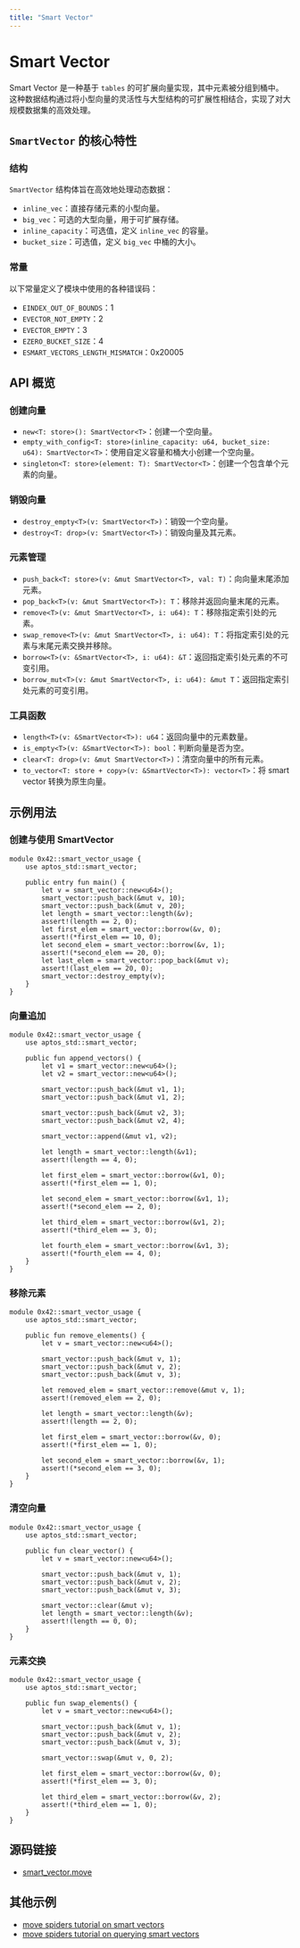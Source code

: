 ```yaml
---
title: "Smart Vector"
---
```


# Smart Vector

Smart Vector 是一种基于 `tables` 的可扩展向量实现，其中元素被分组到桶中。这种数据结构通过将小型向量的灵活性与大型结构的可扩展性相结合，实现了对大规模数据集的高效处理。

## `SmartVector` 的核心特性

### 结构

`SmartVector` 结构体旨在高效地处理动态数据：

- `inline_vec`：直接存储元素的小型向量。
- `big_vec`：可选的大型向量，用于可扩展存储。
- `inline_capacity`：可选值，定义 `inline_vec` 的容量。
- `bucket_size`：可选值，定义 `big_vec` 中桶的大小。

### 常量

以下常量定义了模块中使用的各种错误码：

- `EINDEX_OUT_OF_BOUNDS`：1
- `EVECTOR_NOT_EMPTY`：2
- `EVECTOR_EMPTY`：3
- `EZERO_BUCKET_SIZE`：4
- `ESMART_VECTORS_LENGTH_MISMATCH`：0x20005

## API 概览

### 创建向量

- `new<T: store>(): SmartVector<T>`：创建一个空向量。
- `empty_with_config<T: store>(inline_capacity: u64, bucket_size: u64): SmartVector<T>`：使用自定义容量和桶大小创建一个空向量。
- `singleton<T: store>(element: T): SmartVector<T>`：创建一个包含单个元素的向量。

### 销毁向量

- `destroy_empty<T>(v: SmartVector<T>)`：销毁一个空向量。
- `destroy<T: drop>(v: SmartVector<T>)`：销毁向量及其元素。

### 元素管理

- `push_back<T: store>(v: &mut SmartVector<T>, val: T)`：向向量末尾添加元素。
- `pop_back<T>(v: &mut SmartVector<T>): T`：移除并返回向量末尾的元素。
- `remove<T>(v: &mut SmartVector<T>, i: u64): T`：移除指定索引处的元素。
- `swap_remove<T>(v: &mut SmartVector<T>, i: u64): T`：将指定索引处的元素与末尾元素交换并移除。
- `borrow<T>(v: &SmartVector<T>, i: u64): &T`：返回指定索引处元素的不可变引用。
- `borrow_mut<T>(v: &mut SmartVector<T>, i: u64): &mut T`：返回指定索引处元素的可变引用。

### 工具函数

- `length<T>(v: &SmartVector<T>): u64`：返回向量中的元素数量。
- `is_empty<T>(v: &SmartVector<T>): bool`：判断向量是否为空。
- `clear<T: drop>(v: &mut SmartVector<T>)`：清空向量中的所有元素。
- `to_vector<T: store + copy>(v: &SmartVector<T>): vector<T>`：将 smart vector 转换为原生向量。

## 示例用法

### 创建与使用 SmartVector

```move filename="smart_vector.move"
module 0x42::smart_vector_usage {
    use aptos_std::smart_vector;

    public entry fun main() {
        let v = smart_vector::new<u64>();
        smart_vector::push_back(&mut v, 10);
        smart_vector::push_back(&mut v, 20);
        let length = smart_vector::length(&v);
        assert!(length == 2, 0);
        let first_elem = smart_vector::borrow(&v, 0);
        assert!(*first_elem == 10, 0);
        let second_elem = smart_vector::borrow(&v, 1);
        assert!(*second_elem == 20, 0);
        let last_elem = smart_vector::pop_back(&mut v);
        assert!(last_elem == 20, 0);
        smart_vector::destroy_empty(v);
    }
}
```

### 向量追加

```move filename="smart_vector.move"
module 0x42::smart_vector_usage {
    use aptos_std::smart_vector;

    public fun append_vectors() {
        let v1 = smart_vector::new<u64>();
        let v2 = smart_vector::new<u64>();

        smart_vector::push_back(&mut v1, 1);
        smart_vector::push_back(&mut v1, 2);

        smart_vector::push_back(&mut v2, 3);
        smart_vector::push_back(&mut v2, 4);

        smart_vector::append(&mut v1, v2);

        let length = smart_vector::length(&v1);
        assert!(length == 4, 0);

        let first_elem = smart_vector::borrow(&v1, 0);
        assert!(*first_elem == 1, 0);

        let second_elem = smart_vector::borrow(&v1, 1);
        assert!(*second_elem == 2, 0);

        let third_elem = smart_vector::borrow(&v1, 2);
        assert!(*third_elem == 3, 0);

        let fourth_elem = smart_vector::borrow(&v1, 3);
        assert!(*fourth_elem == 4, 0);
    }
}
```

### 移除元素

```move filename="smart_vector.move"
module 0x42::smart_vector_usage {
    use aptos_std::smart_vector;

    public fun remove_elements() {
        let v = smart_vector::new<u64>();

        smart_vector::push_back(&mut v, 1);
        smart_vector::push_back(&mut v, 2);
        smart_vector::push_back(&mut v, 3);

        let removed_elem = smart_vector::remove(&mut v, 1);
        assert!(removed_elem == 2, 0);

        let length = smart_vector::length(&v);
        assert!(length == 2, 0);

        let first_elem = smart_vector::borrow(&v, 0);
        assert!(*first_elem == 1, 0);

        let second_elem = smart_vector::borrow(&v, 1);
        assert!(*second_elem == 3, 0);
    }
}
```


### 清空向量

```move filename="smart_vector.move"
module 0x42::smart_vector_usage {
    use aptos_std::smart_vector;

    public fun clear_vector() {
        let v = smart_vector::new<u64>();

        smart_vector::push_back(&mut v, 1);
        smart_vector::push_back(&mut v, 2);
        smart_vector::push_back(&mut v, 3);

        smart_vector::clear(&mut v);
        let length = smart_vector::length(&v);
        assert!(length == 0, 0);
    }
}
```

### 元素交换

```move filename="smart_vector.move"
module 0x42::smart_vector_usage {
    use aptos_std::smart_vector;

    public fun swap_elements() {
        let v = smart_vector::new<u64>();

        smart_vector::push_back(&mut v, 1);
        smart_vector::push_back(&mut v, 2);
        smart_vector::push_back(&mut v, 3);

        smart_vector::swap(&mut v, 0, 2);

        let first_elem = smart_vector::borrow(&v, 0);
        assert!(*first_elem == 3, 0);

        let third_elem = smart_vector::borrow(&v, 2);
        assert!(*third_elem == 1, 0);
    }
}
```

## 源码链接

- [smart_vector.move](https://github.com/aptos-labs/aptos-core/blob/main/aptos-move/framework/aptos-stdlib/sources/data_structures/smart_vector.move)

## 其他示例

- [move spiders tutorial on smart vectors](https://movespiders.com/courses/modules/datastructures/lessonId/6)
- [move spiders tutorial on querying smart vectors](https://movespiders.com/courses/modules/datastructures/lessonId/9) 